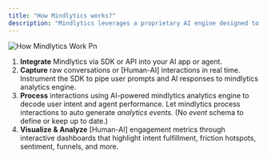 ```yaml
---
title: "How Mindlytics works?"
description: "Mindlytics leverages a proprietary AI engine designed to interpret user interactions with AI agents and translate them into analytics events. It seamlessly analyzes how users prompt the AI and how the AI responds, automatically generating real-time analytics events that capture explicit and implicit user actions, intents, traits, and emotional reactions. These insights are visualized in the Mindlytics portal—helping you understand user expectations, track AI performance, measure conversational friction, and assess customer satisfaction."
---
```


![How Mindlytics Work Pn](/images/how-mindlytics-work.png)

1. **Integrate** Mindlytics via SDK or API into your AI app or agent.
2. **Capture** raw conversations or [Human-AI] interactions in real time. Instrument the SDK to pipe user prompts and AI responses to mindlytics analytics engine.
3. **Process** interactions using  AI-powered mindlytics analytics engine to decode user intent and agent performance. Let mindlytics process interactions to auto generate _analytics events._ (No _event_ schema to define or keep up to date.)
4. **Visualize & Analyze** [Human-AI] engagement metrics through interactive dashboards that highlight intent fulfillment, friction hotspots, sentiment, funnels, and more.